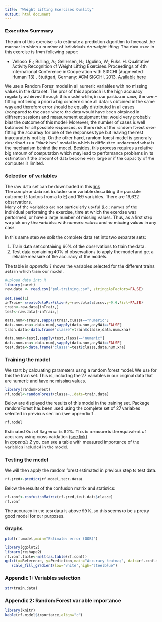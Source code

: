 ```yaml
---
title: "Weight Lifting Exercises Quality"
output: html_document
---
```


### Executive Summary  
The aim of this exercise is to estimate a prediction algorithm to forecast the manner in which a number of individuals do weight lifting. The data used in this exercise is from following paper:  

* Velloso, E.; Bulling, A.; Gellersen, H.; Ugulino, W.; Fuks, H. Qualitative Activity Recognition of Weight Lifting Exercises. Proceedings of 4th International Conference in Cooperation with SIGCHI (Augmented Human '13) . Stuttgart, Germany: ACM SIGCHI, 2013. [Available here](http://groupware.les.inf.puc-rio.br/public/papers/2013.Velloso.QAR-WLE.pdf)  

We use a Random Forest model in all numeric variables with no missing values in the data set. The pros of this approach is the high accuracy regularly achieved through this model while, in our particular case, the over-fitting not being a priori a big concern since all data is obtained in the same way and therefore error should be equally distributed in all cases (compared to the case where the data would have been obtained in different sessions and measurement equipment that would very probably bias the outcome of this model) Moreover, the number of cases is well balanced for all possible responses, so there risk of the random forest over-fitting the accuracy for one of the responses type but leaving the rest inaccurate is not big. On the other hand, random forest model is generally described as a "black box" model in which is difficult to understand what is the mechanism behind the model. Besides, this process requires a relative big amount of computation which may lead to performance problems in its estimation if the amount of data become very large or if the capacity of the computer is limited.      

### Selection of variables  
The raw data set can be downloaded in this [link](https://d396qusza40orc.cloudfront.net/predmachlearn/pml-training.csv)  
The complete data set includes one variable describing the possible outcome (5 factors from a to E) and 159 variables. There are 19,622 observations.  
Many of the variables are not particularly useful (i.e.: names of the individual performing the exercise, time at which the exercise was performed) or have a large number of missing values. Thus, as a first step we pick only the variables with numeric values and no missing values in any case.  

In this same step we split the complete data set into two separate sets:  

1. Train data set containing 60% of the observations to train the data.
2. Test data containing 40% of observations to apply the model and get a reliable measure of the accuracy of the models.  

The table in *appendix 1* shows the variables selected for the different trains sets in which train our model. 

``` r
#upload data into R
library(caret)
raw.data <- read.csv("pml-training.csv", stringsAsFactors=FALSE)
     
set.seed(1)
inTrain<-createDataPartition(y=raw.data$classe,p=0.6,list=FALSE)
train<-raw.data[inTrain,]
test<-raw.data[-inTrain,]

data.num<-train[,sapply(train,class)=="numeric"]
data.num.xna<-data.num[,sapply(data.num,anyNA)==FALSE]
train.data<-data.frame("classe"=train$classe,data.num.xna)

data.num<-test[,sapply(test,class)=="numeric"]
data.num.xna<-data.num[,sapply(data.num,anyNA)==FALSE]
test.data<-data.frame("classe"=test$classe,data.num.xna)
```

### Training the model

We start by calculating parameters using a random forest model. We use for this the train set. This is, including the 27 variables in our original data that are numeric and have no missing values.  

```r
library(randomForest)
rf.model<-randomForest(classe~.,data=train.data)
```

Below are displayed the results of this model in the training set. Package randomForest has been used using the complete set of 27 variables selected in previous section (see appendix 1).

```r
rf.model
```

Estimated Out of Bag error is 86%. This is measure is the equivalent of accuracy using cross validation [(see link)](http://www.stat.berkeley.edu/~breiman/RandomForests/cc_home.htm)  
In *appendix 2* you can see a table with measured importance of the variables included in the model.

### Testing the model

We will then apply the random forest estimated in previous step to test data.

```r
rf.pred<-predict(rf.model,test.data)
```

Below the results of the confusion matrix and statistics:

```r
rf.conf<-confusionMatrix(rf.pred,test.data$classe)
rf.conf
```

The accuracy in the test data is above 99%, so this seems to be a pretty good model for our purposes. 

### Graphs  
```r
plot(rf.model,main="Estimated error (OOB)")

library(ggplot2)
library(reshape2)
rf.conf.table<-melt(as.table(rf.conf))
qplot(x=Reference, y=Prediction,main="Accuracy heatmap", data=rf.conf.table, fill=value, geom="tile") +
   scale_fill_gradient(low="white",high="steelblue")
```

### Appendix 1: Variables selection
``` r
str(train.data)
```

### Appendix 2: Random Forest variable importance
``` r
library(knitr)
kable(rf.model$importance,align="c")
```